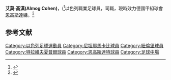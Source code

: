 {{Infobox football biography
| name                = 艾莫·高漢<br />Almog Cohen
| image               = Almog Cohen 2011.jpg
| caption             = 
| fullname            = Almog Cohen
| birth_date          = {{Birth date and age|1988|09|01|df=y}}
| birth_place         = [[贝尔谢巴|贝尔谢巴]], [[以色列|以色列]]
| height              = {{Height|m=1.70|precision=0}}
| position            = [[防守中場|防守中場]]
| currentclub         = [[恩高斯達特|恩高斯達特]]
| clubnumber          = 36
| youthyears1         = 1998–2006
| youthclubs1         = [[比達杜布克|比達杜布克]]
| youthyears2         = 2006–2007
| youthclubs2         = [[尼坦耶馬卡比|尼坦耶馬卡比]]
| years1              = 2007–2010
| clubs1              = [[尼坦耶馬卡比|尼坦耶馬卡比]]
| caps1               = 89
| goals1              = 8
| years2              = 2010–2013
| clubs2              = {{FC|紐倫堡}}
| caps2               = 58
| goals2              = 2
| years3              = 2013
| clubs3              = → [[特拉維夫夏普爾|特拉維夫夏普爾]] (外借)
| caps3               = 12
| goals3              = 1
| years4              = 2013–
| clubs4              = [[恩高斯達特|恩高斯達特]]
| caps4               = 24
| goals4              = 1
| nationalyears1      = 2007–2010
| nationalteam1       = [[Israel_national_under-21_football_team|以色列U21]]
| nationalcaps1       = 17
| nationalgoals1      = 0
| nationalyears2      = 2010–
| nationalteam2       = {{NFT|以色列}}
| nationalcaps2       = 13
| nationalgoals2      = 0
| medaltemplates      = 
| club-update         = 11 May 2014
| nationalteam-update = {{date|2012-12-18}}
}}
'''艾莫·高漢(Almog Cohen)'''{{BD|1988年|9月1日}}，({{lang-he|אלמוג כהן}}<ref>{{Cite web |url = http://www.uefa.com/teamsandplayers/players/player=1905106/profile/index.html |publisher = [[UEFA|UEFA]] |title = Almog Cohen | accessdate = 17 August 2010}}</ref>以色列職業足球員，司職，現時效力德國甲組球會[[恩高斯達特|恩高斯達特]]。<ref name="Fussballclub Ingolstadt">{{cite web | title=Almog Cohen neu beim FCI | website=Fussballclub Ingolstadt | url=http://www.fcingolstadt.de/home/news/almog-cohen-neu-beim-fci/ | language=de | accessdate=Feb 25, 2015 | deadurl=yes | archiveurl=https://web.archive.org/web/20131005085641/http://www.fcingolstadt.de/home/news/almog-cohen-neu-beim-fci/ | archivedate=2013-10-05 }}</ref>

==参考文献==
{{reflist}}

{{DEFAULTSORT:Cohen, Almog}}
[[Category:以色列足球運動員|Category:以色列足球運動員]]
[[Category:尼坦耶馬卡比球員|Category:尼坦耶馬卡比球員]]
[[Category:紐倫堡球員|Category:紐倫堡球員]]
[[Category:特拉維夫夏普爾球員|Category:特拉維夫夏普爾球員]]
[[Category:恩高斯達特球員|Category:恩高斯達特球員]]
[[Category:足球中場|Category:足球中場]]